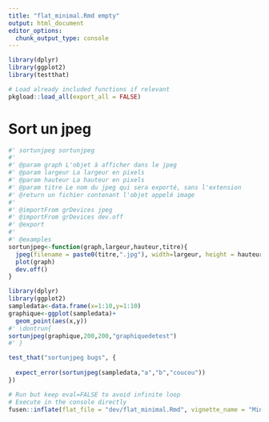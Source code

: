```yaml
---
title: "flat_minimal.Rmd empty"
output: html_document
editor_options: 
  chunk_output_type: console
---
```


```r
library(dplyr)
library(ggplot2)
library(testthat)
```

<!--
 You need to run the 'description' chunk in the '0-dev_history.Rmd' file before continuing your code there.
-->

```r
# Load already included functions if relevant
pkgload::load_all(export_all = FALSE)
```

# Sort un jpeg

```r
#' sortunjpeg sortunjpeg
#'
#' @param graph L'objet à afficher dans le jpeg
#' @param largeur La largeur en pixels
#' @param hauteur La hauteur en pixels
#' @param titre Le nom du jpeg qui sera exporté, sans l'extension
#' @return un fichier contenant l'objet appelé image
#'
#' @importFrom grDevices jpeg
#' @importFrom grDevices dev.off
#' @export
#'
#' @examples
sortunjpeg<-function(graph,largeur,hauteur,titre){
  jpeg(filename = paste0(titre,".jpg"), width=largeur, height = hauteur, quality=100, units = "px",type="cairo")
  plot(graph)
  dev.off()
}
```

```r
library(dplyr)
library(ggplot2)
sampledata<-data.frame(x=1:10,y=1:10)
graphique<-ggplot(sampledata)+
  geom_point(aes(x,y))
#' \dontrun{
sortunjpeg(graphique,200,200,"graphiquedetest")
#' }

```


```r
test_that("sortunjpeg bugs", {
  
  expect_error(sortunjpeg(sampledata,"a","b","coucou"))
})

```


  

```r
# Run but keep eval=FALSE to avoid infinite loop
# Execute in the console directly
fusen::inflate(flat_file = "dev/flat_minimal.Rmd", vignette_name = "Minimal")
```
